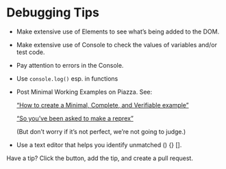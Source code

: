 # Debugging Tips <i class="fa fa-bug"></i>

* Make extensive use of Elements to see what's being added to the DOM.

* Make extensive use of Console to check the values of variables and/or test code.

* Pay attention to errors in the Console. 

* Use `console.log()` esp. in functions

* Post Minimal Working Examples on Piazza. See:

    ["How to create a Minimal, Complete, and Verifiable example"](https://stackoverflow.com/help/mcve){target="_blank"}

    ["So you’ve been asked to make a reprex"](https://www.jessemaegan.com/post/so-you-ve-been-asked-to-make-a-reprex/){target="_blank"}

    (But don't worry if it's not perfect, we're not going to judge.)

* Use a text editor that helps you identify unmatched () {} [].

Have a tip? Click the <i class="fas fa-edit"></i>
button, add the tip, and create a pull request.
